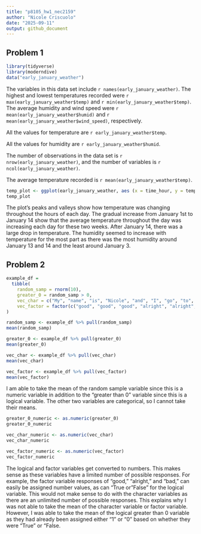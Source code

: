 ```yaml
---
title: "p8105_hw1_nec2159"
author: "Nicole Criscuolo"
date: "2025-09-11"
output: github_document
---
```


## Problem 1
```r
library(tidyverse)
library(moderndive)
data("early_january_weather")
```

The variables in this data set include `r names(early_january_weather)`. The highest and lowest temperatures recorded were `r max(early_january_weather$temp)` and `r min(early_january_weather$temp)`. The average humidity and wind speed were `r mean(early_january_weather$humid)` and `r mean(early_january_weather$wind_speed)`, respectively. 

All the values for temperature are `r early_january_weather$temp`. 

All the values for humidity are `r early_january_weather$humid`.

The number of observations in the data set is `r nrow(early_january_weather)`, and the number of variables is `r ncol(early_january_weather)`. 

The average temperature recorded is `r mean(early_january_weather$temp)`.

```r
temp_plot <- ggplot(early_january_weather, aes (x = time_hour, y = temp, color = humid)) + geom_point()
temp_plot
```
The plot's peaks and valleys show how temperature was changing throughout the hours of each day. The gradual increase from January 1st to January 14 show that the average temperature throughout the day was increasing each day for these two weeks. After January 14, there was a large drop in temperature. The humidity seemed to increase with temperature for the most part as there was the most humidity around January 13 and 14 and the least around January 3.

## Problem 2

```r
example_df = 
  tibble(
    random_samp = rnorm(10),
    greater_0 = random_samp > 0,
    vec_char = c("My", "name", "is", "Nicole", "and", "I", "go", "to", "Columbia", "University"),
    vec_factor = factor(c("good", "good", "good", "alright", "alright", "alright", "alright", "bad", "bad", "bad"))
)

random_samp <- example_df %>% pull(random_samp)
mean(random_samp)

greater_0 <- example_df %>% pull(greater_0)
mean(greater_0)

vec_char <- example_df %>% pull(vec_char)
mean(vec_char)

vec_factor <- example_df %>% pull(vec_factor)
mean(vec_factor)
```

I am able to take the mean of the random sample variable since this is a numeric variable in addition to the "greater than 0" variable since this is a logical variable. The other two variables are categorical, so I cannot take their means.

```r
greater_0_numeric <- as.numeric(greater_0)
greater_0_numeric

vec_char_numeric <- as.numeric(vec_char)
vec_char_numeric

vec_factor_numeric <- as.numeric(vec_factor)
vec_factor_numeric
```
The logical and factor variables get converted to numbers. This makes sense as these variables have a limited number of possible responses. For example, the factor variable responses of "good," "alright," and "bad," can easily be assigned number values, as can "True or "False" for the logical variable. This would not make sense to do with the character variables as there are an unlimited number of possible responses. This explains why I was not able to take the mean of the character variable or factor variable. However, I was able to take the mean of the logical greater than 0 variable as they had already been assigned either "1" or "0" based on whether they were "True" or "False.

